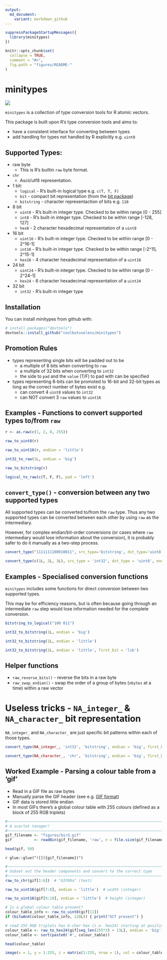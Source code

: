 ---
output:
  md_document:
    variant: markdown_github
---

<!-- README.md is generated from README.Rmd. Please edit that file -->

```{r, echo = FALSE}
suppressPackageStartupMessages({
  library(minitypes)
})

knitr::opts_chunk$set(
  collapse = TRUE,
  comment = "#>",
  fig.path = "figures/README-"
)
```

# minitypes


![](https://img.shields.io/badge/lifecycle-alpha-orange.svg)

`minitypes` is a collection of type conversion tools for R atomic vectors.

This package is built upon R's type conversion tools and aims to:

* have a consistent interface for converting between types
* add handling for types not handled by R explicitly e.g. `uint8`


## Supported Types:

* raw byte
    * This is R's builtin `raw` byte format. 
* `chr` 
    * Ascii/utf8 representation. 
* 1 bit:
    * `logical` - R's built-in logical type e.g. `c(T, T, F)`
    * `bit` - compact bit representation (from the [bit package](https://cran.r-project.org/package=bit))
    * `bitstring` - character representaction of bits e.g. `110`
* 8 bit 
    * `uint8` - R's built-in integer type. Checked to be within range [0 - 255]
    * `int8` - R's built-in integer type. Checked to be within range [-128, 127]
    * `hex8` - 2 character hexadecimal representation of a `uint8`
* 16 bit
    * `uint16` - R's built-in integer type. Checked to be within range [0 - 2^16-1]
    * `int16` - R's built-in integer type. Checked to be within range [-2^15, 2^15-1]
    * `hex16` - 4 character hexadecimal representation of a `uint16`
* 24 bit
    * `uint24` - R's built-in integer type. Checked to be within range [0 - 2^24-1]
    * `hex24` - 6 character hexadecimal representation of a `uint24`
* 32 bit
    * `int32` - R's built-in integer type

## Installation

You can install minitypes from github with:

```{r gh-installation, eval = FALSE}
# install.packages("devtools")
devtools::install_github("coolbutuseless/minitypes")
```


## Promotion Rules

* types representing single bits will be padded out to be 
    * a multiple of 8 bits when converting to `raw` 
    * a multiple of 32 bits when converting to `int32`
    * the side to `pad` and the `value` (T/F) to pad with can be specified
* types representing 8-bits can be promoted to 16-bit and 32-bit types as long as the correct 
  number of bytes exist e.g.
    * can convert 4 `uint8` values to `int32`
    * can NOT convert 3 `raw` values to `uint16`


## Examples - Functions to convert supported types to/from `raw`

```{r}
r <- as.raw(c(1, 2, 0, 255))

raw_to_uint8(r)

raw_to_uint16(r, endian = 'little')

int32_to_raw(1L, endian = 'big')

raw_to_bitstring(r)

logical_to_raw(c(T, F, F), pad = 'left')
```


## `convert_type()` - conversion between any two supported types

All supported types can be converted to/from the `raw` type.  Thus any two 
supported types can be converted between
each other by using `raw` as the intermediary.

However, for complex endian/bit-order conversions (or cases where `raw` intermediary 
would lose information about the conversion), it is probably safer to do it
manually as a two-step process.


```{r example}
convert_type("1111111100010011", src_type='bitstring', dst_type='uint8')

convert_type(c(1L, 2L, 3L), src_type = 'int32', dst_type = 'uint8', endian = 'big')
```



## Examples - Specialised conversion functions

`minitypes` includes some functions for direct conversion between two supported 
types.

This may be for efficiency reasons, but is often because going through an 
intermediate `raw` step would lose information needed for the complete conversion.

```{r}
bitstring_to_logical("100 011")

int32_to_bitstring(1L, endian = 'big')

int32_to_bitstring(1L, endian = 'little')

int32_to_bitstring(1L, endian = 'little', first_bit = 'lsb')
```



## Helper functions

* `raw_reverse_bits()` - reverse the bits in a raw byte
* `raw_swap_endian()` - swap the order of a group of bytes (`nbytes` at a time) within a raw vector



# Useless tricks - `NA_integer_` & `NA_character_` bit representation

`NA_integer_` and `NA_character_` are just specific bit patterns within each of 
those types.

```{r}
convert_type(NA_integer_, 'int32', 'bitstring', endian = 'big', first_bit = 'msb')

convert_type(NA_character_, 'chr', 'bitstring', endian = 'big', first_bit = 'msb')
```




## Worked Example - Parsing a colour table from a 'gif'

* Read in a GIF file as raw bytes
* Manually parse the GIF header (see e.g. [GIF format](http://www.onicos.com/staff/iz/formats/gif.html))
* GIF data is stored little endian
* In most GIFs there's a global colour table with 255 colours (defined as a block of 255 RGB triplets)

```{r}
#~~~~~~~~~~~~~~~~~~~~~~~~~~~~~~~~~~~~~~~~~~~~~~~~~~~~~~~~~~~~~~~~~~~~~~~~~~~~~~
# A scarlet tanager!
#~~~~~~~~~~~~~~~~~~~~~~~~~~~~~~~~~~~~~~~~~~~~~~~~~~~~~~~~~~~~~~~~~~~~~~~~~~~~~~
gif_filename <- "figures/bird.gif"
gif          <- readBin(gif_filename, 'raw', n = file.size(gif_filename))

head(gif, 50)
```

`r glue::glue("![]({gif_filename})")`


```{r gif-colour-table}
#~~~~~~~~~~~~~~~~~~~~~~~~~~~~~~~~~~~~~~~~~~~~~~~~~~~~~~~~~~~~~~~~~~~~~~~~~~~~~~
# Subset out the header components and convert to the correct type
#~~~~~~~~~~~~~~~~~~~~~~~~~~~~~~~~~~~~~~~~~~~~~~~~~~~~~~~~~~~~~~~~~~~~~~~~~~~~~~
raw_to_chr(gif[1:6])  # "GIF89a" (text)

raw_to_uint16(gif[7:8], endian = 'little')  # width (integer)

raw_to_uint16(gif[9:10], endian = 'little')  # height (integer)

# Is a global colour table present?
colour_table_info <- raw_to_uint8(gif[11])  
if (bitwAnd(colour_table_info, 128L)) { print("GCT present") }

# read 255 RGB triplets has 6-char-hex (i.e. hex24) starting at position 14
colour_table <- raw_to_hex24(gif[seq_len(255*3) + 13L], endian = 'big')
colour_table <- sort(paste0('#', colour_table))

head(colour_table)

image(x = 1, y = 1:255, z = matrix(1:255, nrow = 1), col = colour_table, axes = FALSE, ann = FALSE)
```





